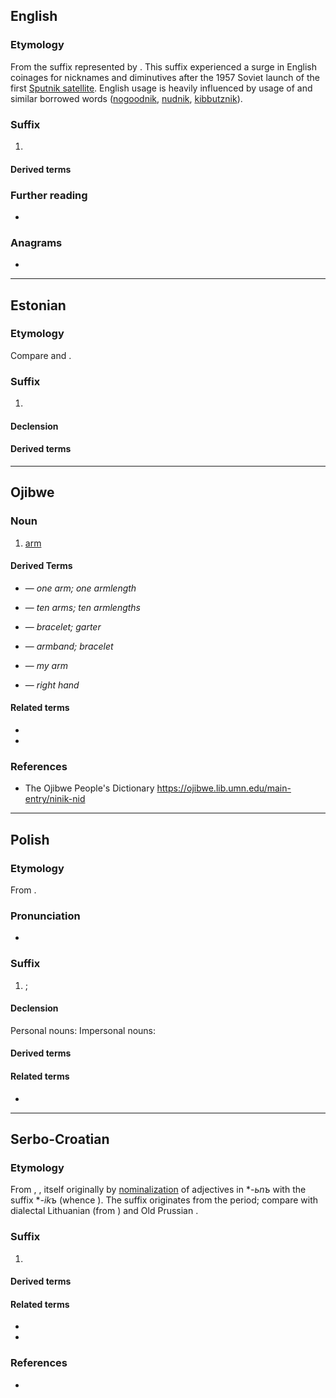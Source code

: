{{also|nik|Nik|-ník}}
==English==
{{wikipedia}}

===Etymology===
From the {{der|en|sla}} suffix represented by {{cog|ru|-ник}}. This suffix experienced a surge in English coinages for nicknames and diminutives after the 1957 Soviet launch of the first [[w:Sputnik program|Sputnik satellite]]. English usage is heavily influenced by {{der|en|yi|-}} usage of {{m|yi|־ניק}} and similar borrowed words ([[nogoodnik]], [[nudnik]], [[kibbutznik]]).

===Suffix===
{{en-suffix}}

# {{n-g|Creates a [[nickname]] for a person who [[exemplify|exemplifies]], [[endorse]]s, or is associated with the thing or quality specified (by the base form), often a particular [[ideology]] or preference.}}

====Derived terms====
{{suffixsee|en}}

===Further reading===
* {{cite-journal
|year=1990
|month=Autumn
|title=Of Sputniks, Beatniks, and Nogoodniks
|first=V. V.
|last=Kabakchi
|coauthors=Doyle, Charles Clay
|journal=American Speech
|volume=65
|issue=3
|pages=275-278
|jstor=455919
|url=http://www.jstor.org/stable/455919
}}

===Anagrams===
* {{anagrams|en|a=ikn|-kin|-kin-|Kin|ink|k'in|kin}}

----

==Estonian==

===Etymology===
{{rfe|et}}
Compare {{cog|lv|-nieks}} and {{cog|ru|-ник}}.

===Suffix===
{{et-noun|suff=1|-niku|-nikku}}

# {{non-gloss definition|Forms occupational agent nouns. (non-productive)}}
#: {{suffixusex|et|kiri|t1=text|kirjanik|t2=writer}}
#: {{suffixusex|et|aed|t1=garden|aednik|t2=gardener}}
#: {{suffixusex|et|kunst|t1=art|kunstnik|t2=artist}}

====Declension====
{{et-decl-õnnelik|-ni}}

====Derived terms====
{{suffixsee|et}}

----

==Ojibwe==

===Noun===
{{head|oj|noun|plural|-nikan|cat2=inanimate nouns|cat3=dependent inanimate nouns|obligatorily possessed}}
# [[arm]]

====Derived Terms====
* {{l|oj|ingodonik}} — ''one arm; one armlength''
* {{l|oj|midaasonik}} — ''ten arms; ten armlengths''
* {{l|oj|jiiskinikebizon}} — ''bracelet; garter''
* {{l|oj|minikeyaab}} — ''armband; bracelet''
* {{l|oj|ninik}} — ''my arm''
* {{l|oj|gichinik}} — ''right hand''

====Related terms====
* {{l|oj|-nik-}}
* {{l|oj|-nike-}}

===References===
* The Ojibwe People's Dictionary https://ojibwe.lib.umn.edu/main-entry/ninik-nid

----

==Polish==

===Etymology===
From {{inh|pl|sla-pro|*-nikъ}}.

===Pronunciation===
* {{pl-IPA}}

===Suffix===
{{head|pl|suffix|g=m}}

# {{non-gloss definition|Forms masculine nouns referring to a performer of some action, sometimes a device}}; {{l|en|-er}}

====Declension====
Personal nouns:
{{pl-decl-noun-masc-pers|-ni|k|-nicy}}
Impersonal nouns:
{{pl-decl-noun-masc-ani|-ni|k}}

====Derived terms====
{{suffixsee|pl}}

====Related terms====
* {{l|pl|-nica|g=f}}

----

==Serbo-Croatian==

===Etymology===
From {{inh|sh|sla-pro|*-nikъ}}, {{m|sla-pro|*-ьnikъ}}, itself originally by [[nominalization]] of adjectives in *''-ьnъ'' with the suffix *''-ikъ'' (whence {{m|sh|-ik}}). The suffix originates from the {{der|sh|ine-bsl-pro|-}} period; compare with dialectal Lithuanian {{m|lt|laukinykas|lauk-inykas|peasant, farmer}} (from {{m|lt|laukas|laũkas|field}}) and Old Prussian {{m|prg|laukinikis|lauk-inikis|vassal}}.

===Suffix===
{{sh-suffix}}

# {{non-gloss definition|Suffix appended to nominal stems to create a masculine noun, usually denoting a professional, performer, adherent, place, object, tool or a feature.}}

====Derived terms====
{{suffixsee|sh}}
{{col3|sh
|-enik
|-ovnik
|-evnik
}}

====Related terms====
* {{l|sh|-ik}}
* {{l|sh|-ica}}

===References===
* {{R:sh:Skok1971|vol=I|page=515}}